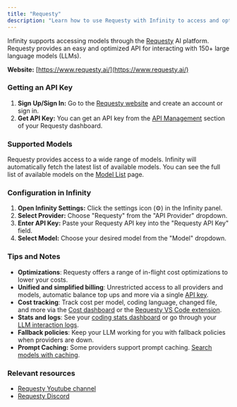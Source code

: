 ```yaml
---
title: "Requesty"
description: "Learn how to use Requesty with Infinity to access and optimize over 150 large language models."
---
```


Infinity supports accessing models through the [Requesty](https://www.requesty.ai/) AI platform. Requesty provides an easy and optimized API for interacting with 150+ large language models (LLMs).

**Website:** [https://www.requesty.ai/](https://www.requesty.ai/)

### Getting an API Key

1.  **Sign Up/Sign In:** Go to the [Requesty website](https://www.requesty.ai/) and create an account or sign in.
2.  **Get API Key:** You can get an API key from the [API Management](https://app.requesty.ai/manage-api) section of your Requesty dashboard.

### Supported Models

Requesty provides access to a wide range of models. Infinity will automatically fetch the latest list of available models. You can see the full list of available models on the [Model List](https://app.requesty.ai/router/list) page.

### Configuration in Infinity

1.  **Open Infinity Settings:** Click the settings icon (⚙️) in the Infinity panel.
2.  **Select Provider:** Choose "Requesty" from the "API Provider" dropdown.
3.  **Enter API Key:** Paste your Requesty API key into the "Requesty API Key" field.
4.  **Select Model:** Choose your desired model from the "Model" dropdown.

### Tips and Notes

-   **Optimizations**: Requesty offers a range of in-flight cost optimizations to lower your costs.
-   **Unified and simplified billing**: Unrestricted access to all providers and models, automatic balance top ups and more via a single [API key](https://app.requesty.ai/manage-api).
-   **Cost tracking**: Track cost per model, coding language, changed file, and more via the [Cost dashboard](https://app.requesty.ai/cost-management) or the [Requesty VS Code extension](https://marketplace.visualstudio.com/items?itemName=Requesty.requesty).
-   **Stats and logs**: See your [coding stats dashboard](https://app.requesty.ai/usage-stats) or go through your [LLM interaction logs](https://app.requesty.ai/logs).
-   **Fallback policies**: Keep your LLM working for you with fallback policies when providers are down.
-   **Prompt Caching:** Some providers support prompt caching. [Search models with caching](https://app.requesty.ai/router/list).

### Relevant resources

-   [Requesty Youtube channel](https://www.youtube.com/@requestyAI)
-   [Requesty Discord](https://requesty.ai/discord)
